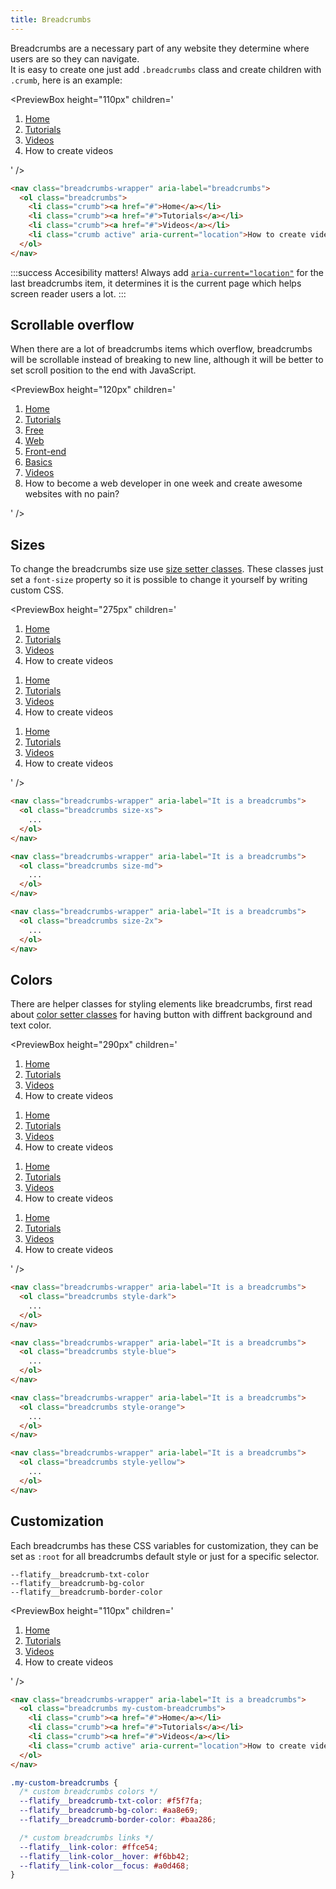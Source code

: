 ```yaml
---
title: Breadcrumbs
---
```



Breadcrumbs are a necessary part of any website they determine where users are so they can navigate.  
It is easy to create one just add `.breadcrumbs` class and create children with `.crumb`, here is an example:

<PreviewBox
  height="110px"
  children='
<!DOCTYPE html>
<html lang="en">
	<head>
		<meta charset="UTF-8" />
		<meta http-equiv="X-UA-Compatible" content="IE=edge" />
		<meta name="viewport" content="width=device-width, initial-scale=1.0" />
		<link rel="stylesheet" href="https://cdn.jsdelivr.net/npm/flatifycss/dist/css/flatify.min.css" />
		<title>Breadcrumbs</title>
	</head>
	<body class="flex-center">
        <nav class="breadcrumbs-wrapper" aria-label="It is a breadcrumbs">
			<ol class="breadcrumbs">
				<li class="crumb"><a href="#">Home</a></li>
				<li class="crumb"><a href="#">Tutorials</a></li>
				<li class="crumb"><a href="#">Videos</a></li>
				<li class="crumb active" aria-current="location">How to create videos</li>
			</ol>
		</nav>
	</body>
</html>
'
/>

```html title="index.html"
<nav class="breadcrumbs-wrapper" aria-label="breadcrumbs">
  <ol class="breadcrumbs">
    <li class="crumb"><a href="#">Home</a></li>
    <li class="crumb"><a href="#">Tutorials</a></li>
    <li class="crumb"><a href="#">Videos</a></li>
    <li class="crumb active" aria-current="location">How to create videos</li>
  </ol>
</nav>
```

:::success Accesibility matters!
Always add [`aria-current="location"`](https://developer.mozilla.org/en-US/docs/Web/Accessibility/ARIA/Attributes/aria-current) for the last breadcrumbs item, it determines it is the current page which helps screen reader users a lot.
:::

## Scrollable overflow

When there are a lot of breadcrumbs items which overflow, breadcrumbs will be scrollable instead of breaking to new line, although it will be better to set scroll position to the end with JavaScript.

<PreviewBox
  height="120px"
  children='
<!DOCTYPE html>
<html lang="en">
	<head>
		<meta charset="UTF-8" />
		<meta http-equiv="X-UA-Compatible" content="IE=edge" />
		<meta name="viewport" content="width=device-width, initial-scale=1.0" />
		<link rel="stylesheet" href="https://cdn.jsdelivr.net/npm/flatifycss/dist/css/flatify.min.css" />
		<title>Breadcrumbs</title>
	</head>
	<body class="flex-column-center">
        <nav class="breadcrumbs-wrapper" aria-label="It is a breadcrumbs">
			<ol class="breadcrumbs">
				<li class="crumb"><a href="#">Home</a></li>
				<li class="crumb"><a href="#">Tutorials</a></li>
				<li class="crumb"><a href="#">Free</a></li>
				<li class="crumb"><a href="#">Web</a></li>
				<li class="crumb"><a href="#">Front-end</a></li>
				<li class="crumb"><a href="#">Basics</a></li>
				<li class="crumb"><a href="#">Videos</a></li>
				<li class="crumb active" aria-current="location">How to become a web developer in one week and create awesome websites with no pain?</li>
			</ol>
		</nav>
	</body>
</html>
'
/>

## Sizes

To change the breadcrumbs size use [size setter classes](/docs/helpers/size-setters).
These classes just set a `font-size` property so it is possible to change it yourself by writing custom CSS.

<PreviewBox
  height="275px"
  children='
<!DOCTYPE html>
<html lang="en">
	<head>
		<meta charset="UTF-8" />
		<meta http-equiv="X-UA-Compatible" content="IE=edge" />
		<meta name="viewport" content="width=device-width, initial-scale=1.0" />
		<link rel="stylesheet" href="https://cdn.jsdelivr.net/npm/flatifycss/dist/css/flatify.min.css" />
		<title>Breadcrumbs</title>
	</head>
	<body class="flex-column-center">
        <nav class="breadcrumbs-wrapper" aria-label="It is a breadcrumbs">
			<ol class="breadcrumbs size-xs">
				<li class="crumb"><a href="#">Home</a></li>
				<li class="crumb"><a href="#">Tutorials</a></li>
				<li class="crumb"><a href="#">Videos</a></li>
				<li class="crumb active" aria-current="location">How to create videos</li>
			</ol>
		</nav>
        <nav class="breadcrumbs-wrapper" aria-label="It is a breadcrumbs">
			<ol class="breadcrumbs size-md">
				<li class="crumb"><a href="#">Home</a></li>
				<li class="crumb"><a href="#">Tutorials</a></li>
				<li class="crumb"><a href="#">Videos</a></li>
				<li class="crumb active" aria-current="location">How to create videos</li>
			</ol>
		</nav>
        <nav class="breadcrumbs-wrapper" aria-label="It is a breadcrumbs">
			<ol class="breadcrumbs size-2x">
				<li class="crumb"><a href="#">Home</a></li>
				<li class="crumb"><a href="#">Tutorials</a></li>
				<li class="crumb"><a href="#">Videos</a></li>
				<li class="crumb active" aria-current="location">How to create videos</li>
			</ol>
		</nav>
	</body>
</html>
'
/>

```html title="index.html"
<nav class="breadcrumbs-wrapper" aria-label="It is a breadcrumbs">
  <ol class="breadcrumbs size-xs">
    ...
  </ol>
</nav>

<nav class="breadcrumbs-wrapper" aria-label="It is a breadcrumbs">
  <ol class="breadcrumbs size-md">
    ...
  </ol>
</nav>

<nav class="breadcrumbs-wrapper" aria-label="It is a breadcrumbs">
  <ol class="breadcrumbs size-2x">
    ...
  </ol>
</nav>
```

## Colors

There are helper classes for styling elements like breadcrumbs, first read about [color setter classes](/docs/helpers/color-setters) for having button with diffrent background and text color.

<PreviewBox
  height="290px"
  children='
<!DOCTYPE html>
<html lang="en">
	<head>
		<meta charset="UTF-8" />
		<meta http-equiv="X-UA-Compatible" content="IE=edge" />
		<meta name="viewport" content="width=device-width, initial-scale=1.0" />
		<link rel="stylesheet" href="https://cdn.jsdelivr.net/npm/flatifycss/dist/css/flatify.min.css" />
		<title>Breadcrumbs</title>
	</head>
	<body class="flex-column-center">
        <nav class="breadcrumbs-wrapper" aria-label="It is a breadcrumbs">
			<ol class="breadcrumbs style-dark">
				<li class="crumb"><a href="#">Home</a></li>
				<li class="crumb"><a href="#">Tutorials</a></li>
				<li class="crumb"><a href="#">Videos</a></li>
				<li class="crumb active" aria-current="location">How to create videos</li>
			</ol>
		</nav>
        <nav class="breadcrumbs-wrapper" aria-label="It is a breadcrumbs">
			<ol class="breadcrumbs style-blue">
				<li class="crumb"><a href="#">Home</a></li>
				<li class="crumb"><a href="#">Tutorials</a></li>
				<li class="crumb"><a href="#">Videos</a></li>
				<li class="crumb active" aria-current="location">How to create videos</li>
			</ol>
		</nav>
        <nav class="breadcrumbs-wrapper" aria-label="It is a breadcrumbs">
			<ol class="breadcrumbs style-orange">
				<li class="crumb"><a href="#">Home</a></li>
				<li class="crumb"><a href="#">Tutorials</a></li>
				<li class="crumb"><a href="#">Videos</a></li>
				<li class="crumb active" aria-current="location">How to create videos</li>
			</ol>
		</nav>
           <nav class="breadcrumbs-wrapper" aria-label="It is a breadcrumbs">
			<ol class="breadcrumbs style-yellow">
				<li class="crumb"><a href="#">Home</a></li>
				<li class="crumb"><a href="#">Tutorials</a></li>
				<li class="crumb"><a href="#">Videos</a></li>
				<li class="crumb active" aria-current="location">How to create videos</li>
			</ol>
		</nav>
	</body>
</html>
'
/>

```html title="index.html"
<nav class="breadcrumbs-wrapper" aria-label="It is a breadcrumbs">
  <ol class="breadcrumbs style-dark">
    ...
  </ol>
</nav>

<nav class="breadcrumbs-wrapper" aria-label="It is a breadcrumbs">
  <ol class="breadcrumbs style-blue">
    ...
  </ol>
</nav>

<nav class="breadcrumbs-wrapper" aria-label="It is a breadcrumbs">
  <ol class="breadcrumbs style-orange">
    ...
  </ol>
</nav>

<nav class="breadcrumbs-wrapper" aria-label="It is a breadcrumbs">
  <ol class="breadcrumbs style-yellow">
    ...
  </ol>
</nav>
```

## Customization

Each breadcrumbs has these CSS variables for customization, they can be set as `:root` for all breadcrumbs default style or just for a specific selector.

`--flatify__breadcrumb-txt-color`  
`--flatify__breadcrumb-bg-color`  
`--flatify__breadcrumb-border-color`

<PreviewBox
  height="110px"
  children='
<!DOCTYPE html>
<html lang="en">
	<head>
		<meta charset="UTF-8" />
		<meta http-equiv="X-UA-Compatible" content="IE=edge" />
		<meta name="viewport" content="width=device-width, initial-scale=1.0" />
		<link rel="stylesheet" href="https://cdn.jsdelivr.net/npm/flatifycss/dist/css/flatify.min.css" />
		<title>Breadcrumbs</title>
        <style>
            .my-custom-breadcrumbs{
                --flatify__breadcrumb-txt-color: #F5F7FA;
                --flatify__breadcrumb-bg-color: #AA8E69;
                --flatify__breadcrumb-border-color: #BAA286;
                --flatify__link-color: #FFCE54;
                --flatify__link-color__hover: #F6BB42;
                --flatify__link-color__focus: #A0D468;
            }
        </style>
	</head>
	<body class="flex-center">
        <nav class="breadcrumbs-wrapper" aria-label="It is a breadcrumbs">
			<ol class="breadcrumbs my-custom-breadcrumbs">
				<li class="crumb"><a href="#">Home</a></li>
				<li class="crumb"><a href="#">Tutorials</a></li>
				<li class="crumb"><a href="#">Videos</a></li>
				<li class="crumb active" aria-current="location">How to create videos</li>
			</ol>
		</nav>
	</body>
</html>
'
/>

```html title="index.html"
<nav class="breadcrumbs-wrapper" aria-label="It is a breadcrumbs">
  <ol class="breadcrumbs my-custom-breadcrumbs">
    <li class="crumb"><a href="#">Home</a></li>
    <li class="crumb"><a href="#">Tutorials</a></li>
    <li class="crumb"><a href="#">Videos</a></li>
    <li class="crumb active" aria-current="location">How to create videos</li>
  </ol>
</nav>
```

```css title="style.css"
.my-custom-breadcrumbs {
  /* custom breadcrumbs colors */
  --flatify__breadcrumb-txt-color: #f5f7fa;
  --flatify__breadcrumb-bg-color: #aa8e69;
  --flatify__breadcrumb-border-color: #baa286;

  /* custom breadcrumbs links */
  --flatify__link-color: #ffce54;
  --flatify__link-color__hover: #f6bb42;
  --flatify__link-color__focus: #a0d468;
}
```
